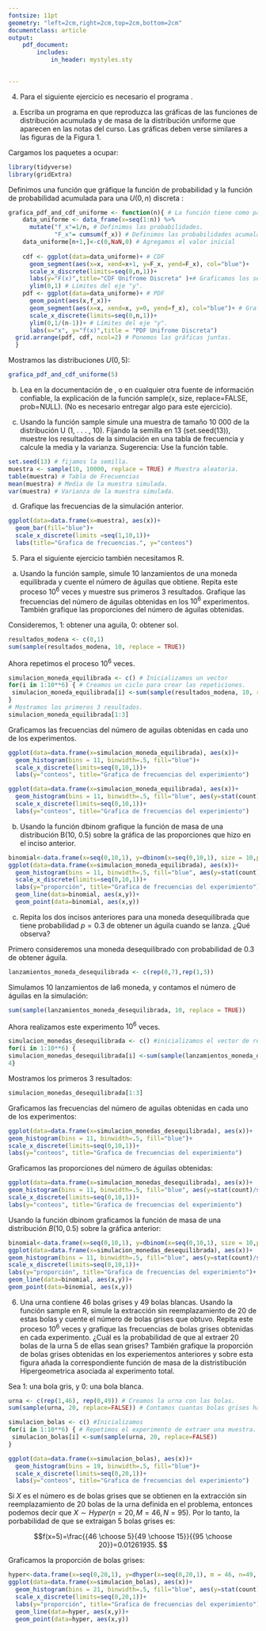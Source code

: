 ```yaml
---
fontsize: 11pt
geometry: "left=2cm,right=2cm,top=2cm,bottom=2cm"
documentclass: article
output:
    pdf_document:
        includes:
            in_header: mystyles.sty
            

---
```

4. Para el siguiente ejercicio es necesario el programa \textsc{R}.

a. Escriba un programa en \textsc{R}  que reproduzca las gráficas de las funciones de distribución acumulada y de masa de la distribución uniforme que aparecen en las notas del curso. Las gráficas deben verse similares a las figuras de la Figura 1.

\res 
Cargamos los paquetes a ocupar:
```r
library(tidyverse)
library(gridExtra)
```

Definimos una función que gráfique la función de probabilidad y la función de probabilidad acumulada para una $U(0,n)$ discreta :
```r
grafica_pdf_and_cdf_uniforme <- function(n){ # La función tiene como parametro n.
    data_uniforme <- data_frame(x=seq(1:n)) %>% 
      mutate("f_x"=1/n, # Definimos las probabilidades.
             "F_x"= cumsum(f_x)) # Definimos las probabilidades acumaladas.
    data_uniforme[n+1,]<-c(0,NaN,0) # Agregamos el valor inicial
    
    cdf <- ggplot(data=data_uniforme)+ # CDF
      geom_segment(aes(x=x, xend=x+1, y=F_x, yend=F_x), col="blue")+
      scale_x_discrete(limits=seq(0,n,1))+
      labs(y="F(x)",title="CDF Unifrome Discreta" )+# Graficamos los segementos
      ylim(0,1) # Limites del eje "y".
    pdf <- ggplot(data=data_uniforme)+ # PDF
      geom_point(aes(x,f_x))+
      geom_segment(aes(x=x, xend=x, y=0, yend=f_x), col="blue")+ # Graficamos los segementos.
      scale_x_discrete(limits=seq(0,n,1))+
      ylim(0,1/(n-1))+ # Límites del eje "y".
      labs(x="x", y="f(x)",title = "PDF Unifrome Discreta")
  grid.arrange(pdf, cdf, ncol=2) # Ponemos las gráficas juntas.
  }
```

Mostramos las distribuciones $U(0,5)$:
```r
grafica_pdf_and_cdf_uniforme(5) 
```

b. Lea en la documentación de \textsc{R}, o en cualquier otra fuente de información confiable,
la explicación de la función sample(x, size, replace=FALSE, prob=NULL). (No es necesario entregar algo para este ejercicio).


c. Usando la función sample simule una muestra de tamaño 10 000 de la distribución U (1, . . . , 10). Fijando la semilla en 13 (set.seed(13)), muestre los resultados de la
simulación en una tabla de frecuencia y calcule la media y la varianza. Sugerencia: Use la función table.

\res
```r
set.seed(13) # fijamos la semilla.
muestra <- sample(10, 10000, replace = TRUE) # Muestra aleatoria.
table(muestra) # Tabla de Frecuencias
mean(muestra) # Media de la muestra simulada.
var(muestra) # Varianza de la muestra simulada.
```

d. Grafique las frecuencias de la simulación anterior.

```r
ggplot(data=data.frame(x=muestra), aes(x))+
  geom_bar(fill="blue")+
  scale_x_discrete(limits =seq(1,10,1))+
  labs(title="Grafica de frecuencias.", y="conteos")
```


5. Para el siguiente ejercicio también necesitamos R.

a. Usando la función sample, simule 10 lanzamientos de una moneda equilibrada y cuente el número de águilas que obtiene. Repita este proceso $10^6$ veces y muestre sus primeros 3 resultados. Grafique las frecuencias del número de águilas obtenidas en los $10^6$ experimentos. También grafique las proporciones del número de águilas obtenidas.

\res
Consideremos, 1: obtener una aguila, 0: obtener sol.
```r
resultados_modena <- c(0,1)
sum(sample(resultados_modena, 10, replace = TRUE)) 
```

Ahora repetimos el proceso $10^6$ veces.
```r
simulacion_moneda_equilibrada <- c() # Inicializamos un vector
for(i in 1:10**6) { # Creamos un ciclo para crear las repeticiones.
 simulacion_moneda_equilibrada[i] <-sum(sample(resultados_modena, 10, replace = TRUE)) 
}
# Mostramos los primeros 3 resultados.
simulacion_moneda_equilibrada[1:3] 
```

Graficamos las frecuencias del número de aguilas obtenidas en cada uno de los experimentos.
```r
ggplot(data=data.frame(x=simulacion_moneda_equilibrada), aes(x))+
  geom_histogram(bins = 11, binwidth=.5, fill="blue")+
  scale_x_discrete(limits=seq(0,10,1))+
  labs(y="conteos", title="Grafica de frecuencias del experimiento")
```

```r
ggplot(data=data.frame(x=simulacion_moneda_equilibrada), aes(x))+
  geom_histogram(bins = 11, binwidth=.5, fill="blue", aes(y=stat(count) / sum(count)))+
  scale_x_discrete(limits=seq(0,10,1))+
  labs(y="conteos", title="Grafica de frecuencias del experimiento")
```

b. Usando la función dbinom grafique la función de masa de una distribución B(10, 0.5) sobre la gráfica de las proporciones que hizo en el inciso anterior.

\res
```r
binomial<-data.frame(x=seq(0,10,1), y=dbinom(x=seq(0,10,1), size = 10,prob = 0.5))
ggplot(data=data.frame(x=simulacion_moneda_equilibrada), aes(x))+
  geom_histogram(bins = 11, binwidth=.5, fill="blue", aes(y=stat(count)/sum(count)))+
  scale_x_discrete(limits=seq(0,10,1))+
  labs(y="proporción", title="Grafica de frecuencias del experimiento")+
  geom_line(data=binomial, aes(x,y))+
  geom_point(data=binomial, aes(x,y))
```


c. Repita los dos incisos anteriores para una moneda desequilibrada que tiene probabilidad $p = 0.3$ de obtener un águila cuando se lanza. ¿Qué observa?

\res
Primero consideremos una moneda desequilibrado con probabilidad de 0.3 de obtener águila.
```r
lanzamientos_moneda_desequilibrada <- c(rep(0,7),rep(1,3))
```
Simulamos 10 lanzamientos de la6 moneda, y contamos el número de águilas en la simulación:
```r
sum(sample(lanzamientos_moneda_desequilibrada, 10, replace = TRUE))
```

Ahora realizamos este experimento $10^6$ veces.
```r
simulacion_monedas_desequilibrada <- c() #inicializamos el vector de resultados. 
for(i in 1:10**6) {
simulacion_monedas_desequilibrada[i] <-sum(sample(lanzamientos_moneda_desequilibrada, 10, replace = TRUE))
4}
```
Mostramos los primeros 3 resultados:
```r
simulacion_monedas_desequilibrada[1:3]
```

Graficamos las frecuencias del número de aguilas obtenidas en cada uno de los experimentos: 
```r
ggplot(data=data.frame(x=simulacion_monedas_desequilibrada), aes(x))+
geom_histogram(bins = 11, binwidth=.5, fill="blue")+
scale_x_discrete(limits=seq(0,10,1))+
labs(y="conteos", title="Grafica de frecuencias del experimiento")
```
Graficamos las proporciones del número de águilas obtenidas:
```r
ggplot(data=data.frame(x=simulacion_monedas_desequilibrada), aes(x))+
geom_histogram(bins = 11, binwidth=.5, fill="blue", aes(y=stat(count)/sum(count)))+
scale_x_discrete(limits=seq(0,10,1))+
labs(y="conteos", title="Grafica de frecuencias del experimiento")
```

Usando la función dbinom graficamos la función de masa de una distribución $B(10,0.5)$ sobre la gráfica anterior:
```r
binomial<-data.frame(x=seq(0,10,1), y=dbinom(x=seq(0,10,1), size = 10,prob = 0.3))
ggplot(data=data.frame(x=simulacion_monedas_desequilibrada), aes(x))+
geom_histogram(bins = 11, binwidth=.5, fill="blue", aes(y=stat(count)/sum(count)))+
scale_x_discrete(limits=seq(0,10,1))+
labs(y="proporción", title="Grafica de frecuencias del experimiento")+
geom_line(data=binomial, aes(x,y))+
geom_point(data=binomial, aes(x,y))
```


6. Una urna contiene 46 bolas grises y 49 bolas blancas. Usando la función sample en R, simule la extracción sin reemplazamiento de 20 de estas bolas y cuente el número de bolas grises que obtuvo. Repita este proceso $10^6$ veces y grafique las frecuencias de bolas grises obtenidas en cada experimento. ¿Cuál es la probabilidad de que al extraer 20 bolas de la urna 5 de ellas sean grises? También grafique la proporción de bolas grises obtenidas en los experiementos anteriores y sobre esta figura añada la correspondiente función de masa de la distristibución Hipergeometrica asociada al experimento total.

\res
Sea 1: una bola gris, y 0: una bola blanca.
```r
urna <- c(rep(1,46), rep(0,49)) # Creamos la urna con las bolas.
sum(sample(urna, 20, replace=FALSE)) # Contamos cuantas bolas grises hay en la muestra.
```

```r
simulacion_bolas <- c() #Inicializamos 
for(i in 1:10**6) { # Repetimos el experimento de extraer una muestra.
 simulacion_bolas[i] <-sum(sample(urna, 20, replace=FALSE))
}
```
```r
ggplot(data=data.frame(x=simulacion_bolas), aes(x))+
  geom_histogram(bins = 19, binwidth=.5, fill="blue")+
  scale_x_discrete(limits=seq(0,20,1))+
  labs(y="conteos", title="Grafica de frecuencias del experimiento")
```


Si $X$ es el número es de bolas grises que se obtienen en la extracción sin reemplazamiento de 20 bolas de la urna definida en el problema, entonces podemos decir que $X\sim Hyper(n=20, M=46, N=95)$. Por lo tanto, la porbabilidad de que se extraigan 5 bolas grises es:

$$f(x=5)=\frac{{46 \choose 5}{49 \choose 15}}{{95 \choose 20}}=0.01261935. $$

Graficamos la proporción de bolas grises:

```r
hyper<-data.frame(x=seq(0,20,1), y=dhyper(x=seq(0,20,1), m = 46, n=49, k=20))
ggplot(data=data.frame(x=simulacion_bolas), aes(x))+
  geom_histogram(bins = 21, binwidth=.5, fill="blue", aes(y=stat(count)/sum(count)))+
  scale_x_discrete(limits=seq(0,20,1))+
  labs(y="proporción", title="Grafica de frecuencias del experimiento")+
  geom_line(data=hyper, aes(x,y))+
  geom_point(data=hyper, aes(x,y))
```

